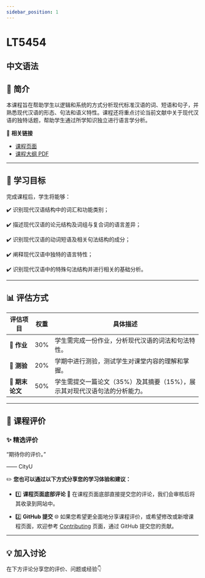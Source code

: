 ```yaml
---
sidebar_position: 1
---
```


# LT5454
## 中文语法

## **📘 简介**
本课程旨在帮助学生以逻辑和系统的方式分析现代标准汉语的词、短语和句子，并熟悉现代汉语的形态、句法和语义特性。课程还将重点讨论当前文献中关于现代汉语的独特话题，帮助学生通过所学知识独立进行语言学分析。

🔗 **相关链接**
- [课程页面](https://www.cityu.edu.hk/catalogue/pg/202526/course/LT5454.htm)
- [课程大纲 PDF](https://www.cityu.edu.hk/catalogue/pg/202526/course/LT5454.pdf)

---

## **🎯 学习目标**

完成课程后，学生将能够：

✔️ 识别现代汉语结构中的词汇和功能类别；

✔️ 描述现代汉语的论元结构及词组与复合词的语言差异；

✔️ 识别现代汉语的动词短语及相关句法结构的成分；

✔️ 阐释现代汉语中独特的语言特性；

✔️ 识别现代汉语中的特殊句法结构并进行相关的基础分析。

---

## **📊 评估方式**

| **评估项目**              | **权重** | **具体描述**                                                                                     |
|--------------------------|---------|-----------------------------------------------------------------------------------------------|
| **📖 作业**               | 30%     | 学生需完成一份作业，分析现代汉语的词法和句法特性。                                                   |
| **📝 测验**               | 20%     | 学期中进行测验，测试学生对课堂内容的理解和掌握。                                                     |
| **📄 期末论文**            | 50%     | 学生需提交一篇论文（35%）及其摘要（15%），展示其对现代汉语句法的分析能力。                                  |

---

## **💬 课程评价**

### ✨ **精选评价**
<div className={commentStyles.commentBox}>
    <p className={commentStyles.commentText}>
        “期待你的评价。”
    </p>
    <p className={commentStyles.commentAuthor}>—— CityU</p>
</div>

✏️ **您也可以通过以下方式分享您的学习体验和建议：**

- 1️⃣ **课程页面底部评论**
💬 在课程页面底部直接提交您的评论，我们会审核后将其收录到网站中。

- 2️⃣ **GitHub 提交**
🌐 如果您希望更全面地分享课程评价，或希望修改或新增课程页面，欢迎参考 [Contributing](/contributing) 页面，通过 GitHub 提交您的贡献。

---

## **💡 加入讨论**

在下方评论分享您的评价、问题或经验👇
<Utterances />
